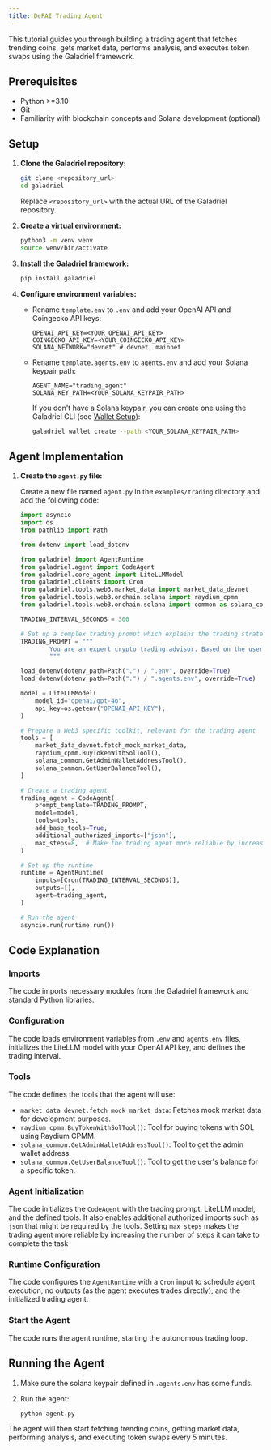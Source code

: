 ```yaml
---
title: DeFAI Trading Agent
---
```


This tutorial guides you through building a trading agent that fetches trending coins, gets market data, performs analysis, and executes token 
swaps using the Galadriel framework.

## Prerequisites

-   Python >=3.10
-   Git
-   Familiarity with blockchain concepts and Solana development (optional)

## Setup

1.  **Clone the Galadriel repository:**

    ```bash
    git clone <repository_url>
    cd galadriel
    ```

    Replace `<repository_url>` with the actual URL of the Galadriel repository.

2.  **Create a virtual environment:**

    ```bash
    python3 -m venv venv
    source venv/bin/activate
    ```

3.  **Install the Galadriel framework:**

    ```bash
    pip install galadriel
    ```

4.  **Configure environment variables:**

    *   Rename `template.env` to `.env` and add your OpenAI API and Coingecko API keys:

        ```
        OPENAI_API_KEY=<YOUR_OPENAI_API_KEY>
        COINGECKO_API_KEY=<YOUR_COINGECKO_API_KEY>
        SOLANA_NETWORK="devnet" # devnet, mainnet
        ```

    *   Rename `template.agents.env` to `agents.env` and add your Solana keypair path:

        ```
        AGENT_NAME="trading_agent"
        SOLANA_KEY_PATH=<YOUR_SOLANA_KEYPAIR_PATH>
        ```

        If you don't have a Solana keypair, you can create one using the Galadriel CLI (see [Wallet Setup](/galadriel-network/tutorials/wallet)):

        ```bash
        galadriel wallet create --path <YOUR_SOLANA_KEYPAIR_PATH>
        ```

## Agent Implementation

1.  **Create the `agent.py` file:**

    Create a new file named `agent.py` in the `examples/trading` directory and add the following code:

    ```python
    import asyncio
    import os
    from pathlib import Path

    from dotenv import load_dotenv

    from galadriel import AgentRuntime
    from galadriel.agent import CodeAgent
    from galadriel.core_agent import LiteLLMModel
    from galadriel.clients import Cron
    from galadriel.tools.web3.market_data import market_data_devnet
    from galadriel.tools.web3.onchain.solana import raydium_cpmm
    from galadriel.tools.web3.onchain.solana import common as solana_common

    TRADING_INTERVAL_SECONDS = 300

    # Set up a complex trading prompt which explains the trading strategy
    TRADING_PROMPT = """
            You are an expert crypto trading advisor. Based on the user's portfolio, current market data, and trading patterns, your task is to suggest one of three actions for each token: Buy, Sell, or Hold, and execute your decision using the available tools.
            """

    load_dotenv(dotenv_path=Path(".") / ".env", override=True)
    load_dotenv(dotenv_path=Path(".") / ".agents.env", override=True)

    model = LiteLLMModel(
        model_id="openai/gpt-4o",
        api_key=os.getenv("OPENAI_API_KEY"),
    )

    # Prepare a Web3 specific toolkit, relevant for the trading agent
    tools = [
        market_data_devnet.fetch_mock_market_data,
        raydium_cpmm.BuyTokenWithSolTool(),
        solana_common.GetAdminWalletAddressTool(),
        solana_common.GetUserBalanceTool(),
    ]

    # Create a trading agent
    trading_agent = CodeAgent(
        prompt_template=TRADING_PROMPT,
        model=model,
        tools=tools,
        add_base_tools=True,
        additional_authorized_imports=["json"],
        max_steps=8,  # Make the trading agent more reliable by increasing the number of steps he can take to complete the task
    )

    # Set up the runtime
    runtime = AgentRuntime(
        inputs=[Cron(TRADING_INTERVAL_SECONDS)],
        outputs=[],
        agent=trading_agent,
    )

    # Run the agent
    asyncio.run(runtime.run())
    ```

## Code Explanation

### Imports

The code imports necessary modules from the Galadriel framework and standard Python libraries.

### Configuration

The code loads environment variables from `.env` and `agents.env` files, initializes the LiteLLM model with your OpenAI API key, and defines the 
trading interval.

### Tools

The code defines the tools that the agent will use:

*   `market_data_devnet.fetch_mock_market_data`: Fetches mock market data for development purposes.
*   `raydium_cpmm.BuyTokenWithSolTool()`: Tool for buying tokens with SOL using Raydium CPMM.
*   `solana_common.GetAdminWalletAddressTool()`: Tool to get the admin wallet address.
*   `solana_common.GetUserBalanceTool()`: Tool to get the user's balance for a specific token.

### Agent Initialization

The code initializes the `CodeAgent` with the trading prompt, LiteLLM model, and the defined tools.  It also enables additional authorized imports 
such as `json` that might be required by the tools.  Setting `max_steps` makes the trading agent more reliable by increasing the number of steps it
can take to complete the task

### Runtime Configuration

The code configures the `AgentRuntime` with a `Cron` input to schedule agent execution, no outputs (as the agent executes trades directly), and the
initialized trading agent.

### Start the Agent

The code runs the agent runtime, starting the autonomous trading loop.

## Running the Agent

1.  Make sure the solana keypair defined in `.agents.env` has some funds.
2.  Run the agent:

    ```bash
    python agent.py
    ```

The agent will then start fetching trending coins, getting market data, performing analysis, and executing token swaps every 5 minutes.